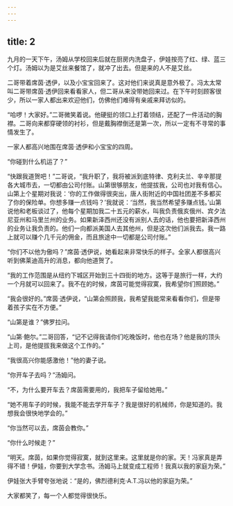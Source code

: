 ```yaml
---
---
---
```

title: 2
---



九月的一天下午，汤姆从学校回来后就在厨房内洗盘子，伊娃按亮了红、绿、蓝三个灯。汤姆以为是艾丝来餐馆了，就冲了出去。但是来的人不是艾丝。

二哥带着席茵·透伊，以及小宝宝回来了。这对他们来说真是意外极了。冯太太常叫二哥带席茵·透伊回来看看家人，但二哥从来没带她回来过。在下午时刻顾客很少，所以一家人都出来欢迎他们，仿佛他们难得有亲戚来拜访似的。

“哈啰！大家好。”二哥微笑着说。他硬挺的领口上打着领结，还配了一件活动的胸襟。二哥向来都穿硬领的衬衫，但是戴胸襟倒还是第一次，所以一定有不寻常的事情发生了。

一家人都高兴地围在席茵·透伊和小宝宝的四周。

“你碰到什么机运了？”

“快跟我道贺吧！”二哥说，“我升职了，我将被派到底特律、克利夫兰、辛辛那提各大城市去，一切都由公司付账。山第很够朋友，他提拔我，公司也对我有信心。山第上个星期对我说：‘你的工作做得很突出，唐人街附近的中国社团差不多都买了你的保险单。你想多赚一点钱吗？’我就说：‘当然，我当然希望多赚点钱。’山第说他和老板谈过了，他每个星期加我二十五元的薪水，叫我负责俄亥俄州、宾夕法尼亚州和马里兰州的业务。如果新泽西州还没有派别人去的话，他也要把新泽西州的业务让我负责的。他们一向都派美国人去其他州，但是这次他们派我去。我一路上就可以赚个几千元的佣金，而且旅途中一切都是公司付账。”

“你们不以他为傲吗？”席茵·透伊说，她看起来非常快乐的样子。全家人都很高兴听到佛莱迪高升的消息，都向他道贺了。

“我的工作范围是从纽约下城区开始到三十四街的地方。这等于是旅行一样，大约一个月就可以回来了。我不在的时候，席茵可能觉得寂寞，我希望你们照顾她。”

“我会很好的。”席茵·透伊说，“山第会照顾我，我希望我能常来看看你们，但是带着孩子实在不方便。”

“山第是谁？”佛罗拉问。

“山第·鲍尔。”二哥回答，“记不记得我请你们吃晚饭时，他也在场？他是我的顶头上司，是他提拔我来做这个工作的。”

“我很高兴你能感激他！”他的妻子说。

“你开车子去吗？”汤姆问。

“不，为什么要开车去？席茵需要用的，我把车子留给她用。”

“她不用车子的时候，我能不能去学开车子？我是很好的机械师，你是知道的。我想我会很快地学会的。”

“你当然可以去，席茵会教你。”

“你什么时候走？”

“明天。席茵，如果你觉得寂寞，就到这里来。这里就是你的家。天！冯家真是弄得不错！伊娃，你要到大学念书。汤姆马上就变成工程师！我真以我的家庭为荣。”

伊娃张大手臂夸张地说：“是的，佛烈德利克·A.T.冯以他的家庭为荣。”

大家都笑了，每一个人都觉得很快乐。